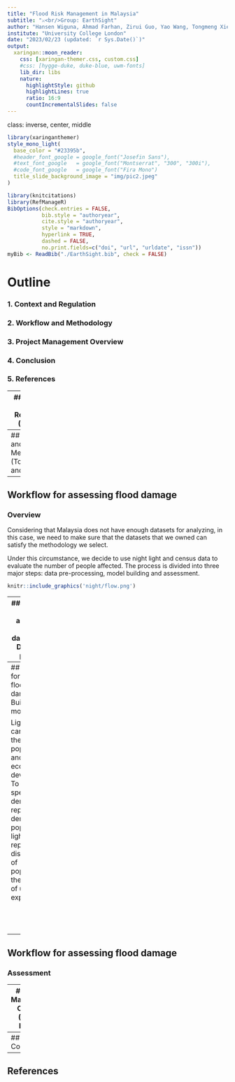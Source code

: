 ---
title: "Flood Risk Management in Malaysia"
subtitle: "⚔<br/>Group: EarthSight"
author: "Hansen Wiguna, Ahmad Farhan, Zirui Guo, Yao Wang, Tongmeng Xie"
institute: "University College London"
date: "2023/02/23 (updated: `r Sys.Date()`)"
output:
  xaringan::moon_reader:
    css: [xaringan-themer.css, custom.css]
    #css: [hygge-duke, duke-blue, uwm-fonts]
    lib_dir: libs
    nature:
      highlightStyle: github
      highlightLines: true
      ratio: 16:9
      countIncrementalSlides: false
---
class: inverse, center, middle
```{r xaringan-themer, include=FALSE, warning=FALSE}
library(xaringanthemer)
style_mono_light(
  base_color = "#23395b",  
  #header_font_google = google_font("Josefin Sans"),
  #text_font_google   = google_font("Montserrat", "300", "300i"),
  #code_font_google   = google_font("Fira Mono")
  title_slide_background_image = "img/pic2.jpeg"
)
```

```{r echo=FALSE, message=FALSE, warning=FALSE}
library(knitcitations)
library(RefManageR)
BibOptions(check.entries = FALSE,
           bib.style = "authoryear",
           cite.style = "authoryear",
           style = "markdown",
           hyperlink = TRUE,
           dashed = FALSE,
           no.print.fields=c("doi", "url", "urldate", "issn"))
myBib <- ReadBib("./EarthSight.bib", check = FALSE)
```

# Outline


### 1. Context and Regulation

### 2. Workflow and Methodology

### 3. Project Management Overview

### 4. Conclusion

### 5. References

---
## Context and Regulation (Farhan)

---
## Workflow and Methodology (Tongmeng and Zirui)
---
## Workflow for assessing flood damage
### Overview
Considering that Malaysia does not have enough datasets for analyzing, in this case, we need to make sure that the datasets that we owned can satisfy the methodology we select.  

Under this circumstance, we decide to use night light and census data to evaluate the number of people affected. The process is divided into three major steps: data pre-processing, model building and assessment.

```{r echo=FALSE, out.width='60%',fig.align='center',fig.cap='flow chart'}
knitr::include_graphics('night/flow.png')
```

---
## Workflow for assessing flood damage
### Data pre-process

* First, the NPP-VIIRS night-light remote sensing data were resampled to 500m × 500m based on the administrative map with image cropping, Albers projection and nearest neighbor interpolation, and the negative areas were assigned a value of 0. 

* Second, using the statistical volume method of radiation normalization to reducing the impact of cloud cover on night-light remote sensing imagery (cite here)
---
## Workflow for assessing flood damage
### Building model

Light index can indicate the dynamics population and economic development. To be specific, light density can represent the density of population, light area can represent the distribution of population, the tendency of urban expansion.

$$LD= $$ 
$$LA= $$ 

---
## Workflow for assessing flood damage
### Assessment

---
## Project Management Overview (Yao and Hansen)

---
## Conclusion

---
## References


